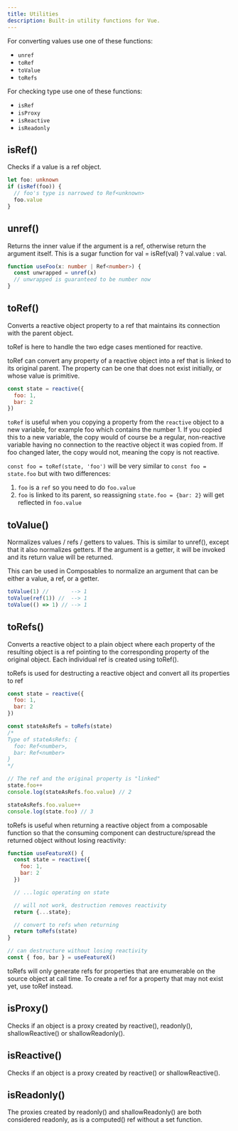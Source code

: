 ```yaml
---
title: Utilities
description: Built-in utility functions for Vue.
---
```


For converting values use one of these functions:

- `unref` 
- `toRef`
- `toValue`
- `toRefs`

For checking type use one of these functions:

- `isRef`
- `isProxy`
- `isReactive`
- `isReadonly`


## isRef()

Checks if a value is a ref object.

```ts
let foo: unknown
if (isRef(foo)) {
  // foo's type is narrowed to Ref<unknown>
  foo.value
}
```

## unref()

Returns the inner value if the argument is a ref, otherwise return the argument itself. 
This is a sugar function for val = isRef(val) ? val.value : val.

```ts
function useFoo(x: number | Ref<number>) {
  const unwrapped = unref(x)
  // unwrapped is guaranteed to be number now
}
```

## toRef()

Converts a reactive object property to a ref that maintains its connection with the parent object.

toRef is here to handle the two edge cases mentioned for reactive.

toRef can convert any property of a reactive object into a ref that is linked to its original parent. The property can be one that does not exist initially, or whose value is primitive.

```js
const state = reactive({
  foo: 1,
  bar: 2
})
```

`toRef` is useful when you copying a property from the `reactive` object to a new variable, for example foo which contains the number 1. If you copied this to a new variable, the copy would of course be a regular, non-reactive variable having no connection to the reactive object it was copied from. If foo changed later, the copy would not, meaning the copy is not reactive.

`const foo = toRef(state, 'foo')` will be very similar to `const foo = state.foo` but with two differences:
1. `foo` is a `ref` so you need to do `foo.value`
2. `foo` is linked to its parent, so reassigning `state.foo = {bar: 2}` will get reflected in `foo.value`

## toValue()

Normalizes values / refs / getters to values. This is similar to unref(), except that it also normalizes getters. If the argument is a getter, it will be invoked and its return value will be returned.

This can be used in Composables to normalize an argument that can be either a value, a ref, or a getter.

```js
toValue(1) //       --> 1
toValue(ref(1)) //  --> 1
toValue(() => 1) // --> 1
```

## toRefs()

Converts a reactive object to a plain object where each property of the resulting object is a ref pointing to the corresponding property of the original object. Each individual ref is created using toRef().

toRefs is used for destructing a reactive object and convert all its properties to ref

```js
const state = reactive({
  foo: 1,
  bar: 2
})

const stateAsRefs = toRefs(state)
/*
Type of stateAsRefs: {
  foo: Ref<number>,
  bar: Ref<number>
}
*/

// The ref and the original property is "linked"
state.foo++
console.log(stateAsRefs.foo.value) // 2

stateAsRefs.foo.value++
console.log(state.foo) // 3
```

toRefs is useful when returning a reactive object from a composable function so that the consuming component can destructure/spread the returned object without losing reactivity:

```js
function useFeatureX() {
  const state = reactive({
    foo: 1,
    bar: 2
  })

  // ...logic operating on state

  // will not work, destruction removes reactivity
  return {...state}; 

  // convert to refs when returning
  return toRefs(state)
}

// can destructure without losing reactivity
const { foo, bar } = useFeatureX()
```

toRefs will only generate refs for properties that are enumerable on the source object at call time. To create a ref for a property that may not exist yet, use toRef instead.

## isProxy()

Checks if an object is a proxy created by reactive(), readonly(), shallowReactive() or shallowReadonly().

## isReactive()

Checks if an object is a proxy created by reactive() or shallowReactive().

## isReadonly()

The proxies created by readonly() and shallowReadonly() are both considered readonly, as is a computed() ref without a set function.